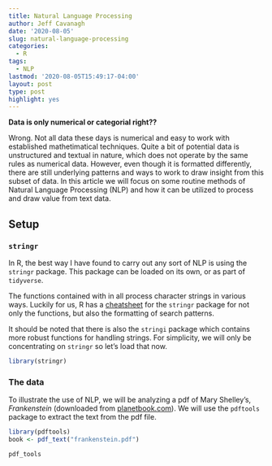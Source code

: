 ```yaml
---
title: Natural Language Processing
author: Jeff Cavanagh
date: '2020-08-05'
slug: natural-language-processing
categories:
  - R
tags:
  - NLP
lastmod: '2020-08-05T15:49:17-04:00'
layout: post
type: post
highlight: yes
---
```


**Data is only numerical or categorial right?? **

Wrong. Not all data these days is numerical and easy to work with established mathetimatical techniques. Quite a bit of potential data is unstructured and textual in nature, which does not operate by the same rules as numerical data. However, even though it is formatted differently, there are still underlying patterns and ways to work to draw insight from this subset of data. In this article we will focus on some routine methods of Natural Language Processing (NLP) and how it can be utilized to process and draw value from text data. 

## Setup

### `stringr`

In R, the best way I have found to carry out any sort of NLP is using the `stringr` package. This package can be loaded on its own, or as part of `tidyverse`.

The functions contained with in all process character strings in various ways. Luckily for us, R has a [cheatsheet](/rcheatsheets/strings.pdf){target="blank"} for the `stringr` package for not only the functions, but also the formatting of search patterns.

It should be noted that there is also the `stringi` package which contains more robust functions for handling strings. For simplicity, we will only be concentrating on `stringr` so let's load that now.

```r
library(stringr)
```

### The data

To illustrate the use of NLP, we will be analyzing a pdf of Mary Shelley's, *Frankenstein* (downloaded from [planetbook.com](https://www.planetebook.com/free-ebooks/frankenstein.pdf){target="blank"}). We will use the `pdftools` package to extract the text from the pdf file.

```r
library(pdftools)
book <- pdf_text("frankenstein.pdf")
```

`pdf_tools`
